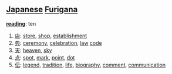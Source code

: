 == [[Japanese]] [[Furigana]] ==                                          

'''[[reading]]''': ten

# [[店]]: [[store]], [[shop]], [[establishment]]
# [[典]]: [[ceremony]], [[celebration]], [[law]] [[code]]
# [[天]]: [[heaven]], [[sky]]
# [[点]]: [[spot]], [[mark]], [[point]], [[dot]]
# [[伝]]: [[legend]], [[tradition]], [[life]], [[biography]], [[comment]], [[communication]]